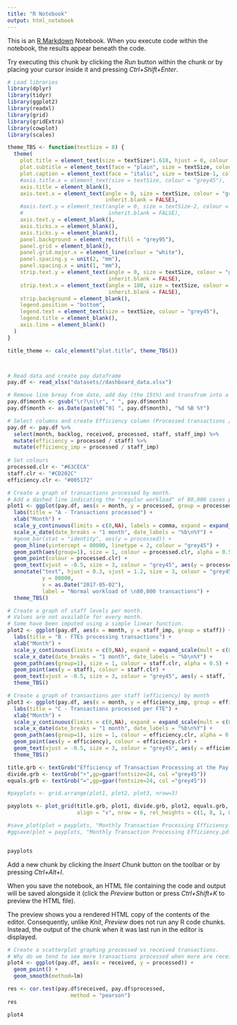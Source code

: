 ```yaml
---
title: "R Notebook"
output: html_notebook
---
```


This is an [R Markdown](http://rmarkdown.rstudio.com) Notebook. When you execute code within the notebook, the results appear beneath the code. 

Try executing this chunk by clicking the *Run* button within the chunk or by placing your cursor inside it and pressing *Ctrl+Shift+Enter*. 

```r
# Load libraries
library(dplyr)
library(tidyr)
library(ggplot2)
library(readxl)
library(grid)
library(gridExtra)
library(cowplot)
library(scales)

theme_TBS <- function(textSize = 8) {
  theme(
    plot.title = element_text(size = textSize*1.618, hjust = 0, colour = "grey45", face = "plain"),
    plot.subtitle = element_text(face = "plain", size = textSize, colour = "grey45"),
    plot.caption = element_text(face = "italic", size = textSize-1, colour = "grey45"),
    #axis.title.x = element_text(size = textSize, colour = "grey45"),
    axis.title = element_blank(),
    axis.text.x = element_text(angle = 0, size = textSize, colour = "grey45", 
                               inherit.blank = FALSE),
    #axis.text.y = element_text(angle = 0, size = textSize-2, colour = "grey45", 
    #                           inherit.blank = FALSE),
    axis.text.y = element_blank(),
    axis.ticks.x = element_blank(),
    axis.ticks.y = element_blank(),
    panel.background = element_rect(fill = "grey95"),
    panel.grid = element_blank(),
    panel.grid.major.x = element_line(colour = "white"),
    panel.spacing.y = unit(2, "mm"),
    panel.spacing.x = unit(1, "mm"),
    strip.text.y = element_text(angle = 0, size = textSize, colour = "grey45", 
                                inherit.blank = FALSE),
    strip.text.x = element_text(angle = 180, size = textSize, colour = "grey45", 
                                inherit.blank = FALSE),
    strip.background = element_blank(),
    legend.position = "bottom",
    legend.text = element_text(size = textSize, colour = "grey45"),
    legend.title = element_blank(),
    axis.line = element_blank()
  )
}

title_theme <- calc_element("plot.title", theme_TBS())



# Read data and create pay dataframe
pay.df <- read_xlsx("datasets//dashboard_data.xlsx")

# Remove line breay from date, add day (the 15th) and transfrom into a date object
pay.df$month <- gsub("\r?\n|\r", " ", pay.df$month)
pay.df$month <- as.Date(paste0("01 ", pay.df$month), "%d %B %Y")

# Select columns and create Efficiency column (Processed transactions / Staff)
pay.df <- pay.df %>%
  select(month, backlog, received, processed, staff, staff_imp) %>%
  mutate(efficiency = processed / staff) %>%
  mutate(efficiency_imp = processed / staff_imp)
  
# Set colours
processed.clr <- "#63CECA"
staff.clr <- "#CD202C"
efficiency.clr <- "#005172"

# Create a graph of transactions processed by month.
# Add a dashed line indicating the "regular workload" of 80,000 cases per month
plot1 <- ggplot(pay.df, aes(x = month, y = processed, group = processed)) +
  labs(title = "A - Transactions processed") +
  xlab("Month") +
  scale_y_continuous(limits = c(0,NA), labels = comma, expand = expand_scale(mult = c(0,.15))) +
  scale_x_date(date_breaks = "1 month", date_labels = "%b\n%Y") +
  #geom_bar(stat = "identity", aes(y = processed)) +
  geom_hline(yintercept = 80000, linetype = 2, colour = "grey45") +
  geom_path(aes(group=1), size = 1, colour = processed.clr, alpha = 0.5) +
  geom_point(colour = processed.clr) +
  geom_text(vjust = -0.5, size = 3, colour = "grey45", aes(y = processed, label = comma(processed))) +
  annotate("text", hjust = 0.3, vjust = 1.2, size = 3, colour = "grey45",
           y = 80000, 
           x = as.Date("2017-05-02"), 
           label = "Normal workload of \n80,000 transactions") +
  theme_TBS()

# Create a graph of staff levels per month.
# Values are not available for every month.
# Some have been imputed using a simple linear function.
plot2 <- ggplot(pay.df, aes(x = month, y = staff_imp, group = staff)) +
  labs(title = "B - FTEs processing transactions") +
  xlab("Month") +
  scale_y_continuous(limits = c(0,NA), expand = expand_scale(mult = c(0,.15))) +
  scale_x_date(date_breaks = "1 month", date_labels = "%b\n%Y") +
  geom_path(aes(group=1), size = 1, colour = staff.clr, alpha = 0.5) +
  geom_point(aes(y = staff), colour = staff.clr) + 
  geom_text(vjust = -0.5, size = 3, colour = "grey45", aes(y = staff, label = round(staff,0))) +
  theme_TBS()

# Create a graph of transactions per staff (efficiency) by month
plot3 <- ggplot(pay.df, aes(x = month, y = efficiency_imp, group = efficiency_imp)) +
  labs(title = "C - Transactions processed per FTE") +
  xlab("Month") +
  scale_y_continuous(limits = c(0,NA), expand = expand_scale(mult = c(0,.15))) +
  scale_x_date(date_breaks = "1 month", date_labels = "%b\n%Y") +
  geom_path(aes(group=1), size = 1, colour = efficiency.clr, alpha = 0.5) +
  geom_point(aes(y = efficiency), colour = efficiency.clr) +
  geom_text(vjust = -0.5, size = 3, colour = "grey45", aes(y = efficiency, label = round(efficiency,0))) +
  theme_TBS()

title.grb <- textGrob("Efficiency of Transaction Processing at the Pay Centre", hjust = 0.72, gp=gpar(fontsize=16, col ="grey45"))
divide.grb <- textGrob("÷",gp=gpar(fontsize=24, col ="grey45"))
equals.grb <- textGrob("=",gp=gpar(fontsize=24, col ="grey45"))

#payplots <- grid.arrange(plot1, plot2, plot3, nrow=3)

payplots <- plot_grid(title.grb, plot1, divide.grb, plot2, equals.grb, plot3, #labels = c("","a","","b","","c"),
                      align = "v", nrow = 6, rel_heights = c(1, 8, 1, 8, 1, 8))

#save_plot(plot = payplots, "Monthly Transaction Processing Efficiency.pdf", width = 8, height = 6)
#ggsave(plot = payplots, "Monthly Transaction Processing Efficiency.pdf", width = 8, height = 6)


payplots
```

Add a new chunk by clicking the *Insert Chunk* button on the toolbar or by pressing *Ctrl+Alt+I*.

When you save the notebook, an HTML file containing the code and output will be saved alongside it (click the *Preview* button or press *Ctrl+Shift+K* to preview the HTML file).

The preview shows you a rendered HTML copy of the contents of the editor. Consequently, unlike *Knit*, *Preview* does not run any R code chunks. Instead, the output of the chunk when it was last run in the editor is displayed.

```r
# Create a scatterplot graphing processed vs received transactions.
# Why do we tend to see more transactions processed when more are received?
plot4 <- ggplot(pay.df, aes(x = received, y = processed)) +
  geom_point() +
  geom_smooth(method=lm)

res <- cor.test(pay.df$received, pay.df$processed, 
                    method = "pearson")
res

plot4
```


